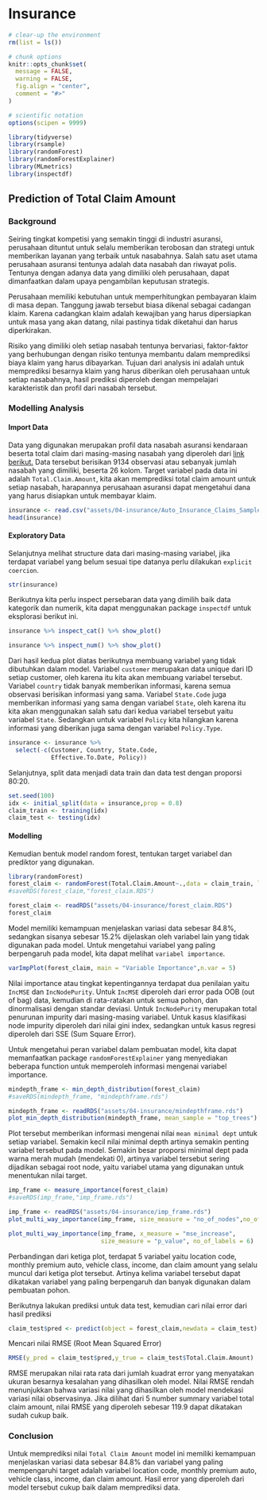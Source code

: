 # Insurance

```r
# clear-up the environment
rm(list = ls())

# chunk options
knitr::opts_chunk$set(
  message = FALSE,
  warning = FALSE,
  fig.align = "center",
  comment = "#>"
)

# scientific notation
options(scipen = 9999)
```

```r
library(tidyverse)
library(rsample)
library(randomForest)
library(randomForestExplainer)
library(MLmetrics)
library(inspectdf)
```

## Prediction of Total Claim Amount

### Background

Seiring tingkat kompetisi yang semakin tinggi di industri asuransi, perusahaan dituntut untuk selalu memberikan terobosan dan strategi untuk memberikan layanan yang terbaik untuk nasabahnya. Salah satu aset utama perusahaan asuransi tentunya adalah data nasabah dan riwayat polis. Tentunya dengan adanya data yang dimiliki oleh perusahaan, dapat dimanfaatkan dalam upaya pengambilan keputusan strategis.

Perusahaan memiliki kebutuhan untuk memperhitungkan pembayaran klaim di masa depan. Tanggung jawab tersebut biasa dikenal sebagai cadangan klaim. Karena cadangkan klaim adalah kewajiban yang harus dipersiapkan untuk masa yang akan datang, nilai pastinya tidak diketahui dan harus diperkirakan.

Risiko yang dimiliki oleh setiap nasabah tentunya bervariasi, faktor-faktor yang berhubungan dengan risiko tentunya membantu dalam memprediksi biaya klaim yang harus dibayarkan. Tujuan dari analysis ini adalah untuk memprediksi besarnya klaim yang harus diberikan oleh perusahaan untuk setiap nasabahnya, hasil prediksi diperoleh dengan mempelajari karakteristik dan profil dari nasabah tersebut.

### Modelling Analysis

#### Import Data

Data yang digunakan merupakan profil data nasabah asuransi kendaraan beserta total claim dari masing-masing nasabah yang diperoleh dari [link berikut.](https://github.com/ccpintoiu/Prediction-of-Claim-Amount-in-Vehicle-Insurance) Data tersebut berisikan 9134 observasi atau sebanyak jumlah nasabah yang dimiliki, beserta 26 kolom. Target variabel pada data ini adalah `Total.Claim.Amount`, kita akan memprediksi total claim amount untuk setiap nasabah, harapannya perusahaan asuransi dapat mengetahui dana yang harus disiapkan untuk membayar klaim.

```r
insurance <- read.csv("assets/04-insurance/Auto_Insurance_Claims_Sample.csv")  
head(insurance)
```

#### Exploratory Data

Selanjutnya melihat structure data dari masing-masing variabel, jika terdapat variabel yang belum sesuai tipe datanya perlu dilakukan `explicit coercion`.

```r
str(insurance)
```

Berikutnya kita perlu inspect persebaran data yang dimilih baik data kategorik dan numerik, kita dapat menggunakan package `inspectdf` untuk eksplorasi berikut ini.
```r
insurance %>% inspect_cat() %>% show_plot()
```

```r
insurance %>% inspect_num() %>% show_plot()
```

Dari hasil kedua plot diatas berikutnya membuang variabel yang tidak dibutuhkan dalam model. Variabel `customer` merupakan data unique dari ID setiap customer, oleh karena itu kita akan membuang variabel tersebut. Variabel `country` tidak banyak memberikan informasi, karena semua observasi berisikan informasi yang sama. Variabel `State.Code` juga memberikan informasi yang sama dengan variabel `State`, oleh karena itu kita akan menggunakan salah satu dari kedua variabel tersebut yaitu variabel `State`. Sedangkan untuk variabel `Policy` kita hilangkan karena informasi yang diberikan juga sama dengan variabel `Policy.Type`.

```r
insurance <- insurance %>% 
  select(-c(Customer, Country, State.Code,
            Effective.To.Date, Policy))
```


Selanjutnya, split data menjadi data train dan data test dengan proporsi 80:20.

```r
set.seed(100)
idx <- initial_split(data = insurance,prop = 0.8)
claim_train <- training(idx)
claim_test <- testing(idx)
```

#### Modelling

Kemudian bentuk model random forest, tentukan target variabel dan prediktor yang digunakan.
```r
library(randomForest)
forest_claim <- randomForest(Total.Claim.Amount~.,data = claim_train, localImp = TRUE)
#saveRDS(forest_claim,"forest_claim.RDS")
```

```r
forest_claim <- readRDS("assets/04-insurance/forest_claim.RDS")
forest_claim
```

Model memiliki kemampuan menjelaskan variasi data sebesar 84.8%, sedangkan sisanya sebesar 15.2% dijelaskan oleh variabel lain yang tidak digunakan pada model. Untuk mengetahui variabel yang paling berpengaruh pada model, kita dapat melihat `variabel importance`. 
```r
varImpPlot(forest_claim, main = "Variable Importance",n.var = 5)
```

Nilai importance atau tingkat kepentingannya terdapat dua penilaian yaitu `IncMSE` dan `IncNodePurity`. Untuk `IncMSE` diperoleh dari error pada OOB (out of bag) data, kemudian di rata-ratakan untuk semua pohon, dan dinormalisasi dengan standar deviasi. Untuk `IncNodePurity` merupakan total penurunan impurity dari masing-masing variabel. Untuk kasus klasifikasi node impurity diperoleh dari nilai gini index, sedangkan untuk kasus regresi diperoleh dari SSE (Sum Square Error).

Untuk mengetahui peran variabel dalam pembuatan model, kita dapat memanfaatkan package `randomForestExplainer` yang menyediakan beberapa function untuk memperoleh informasi mengenai variabel importance.
```r
mindepth_frame <- min_depth_distribution(forest_claim)
#saveRDS(mindepth_frame, "mindepthframe.rds")
```

```r
mindepth_frame <- readRDS("assets/04-insurance/mindepthframe.rds")
plot_min_depth_distribution(mindepth_frame, mean_sample = "top_trees")
```

Plot tersebut memberikan informasi mengenai nilai `mean minimal dept` untuk setiap variabel. Semakin kecil nilai minimal depth artinya semakin penting variabel tersebut pada model. Semakin besar proporsi minimal dept pada warna merah mudah (mendekati 0), artinya variabel tersebut sering dijadikan sebagai root node, yaitu variabel utama yang digunakan untuk menentukan nilai target.

```r
imp_frame <- measure_importance(forest_claim)
#saveRDS(imp_frame,"imp_frame.rds")
```

```r
imp_frame <- readRDS("assets/04-insurance/imp_frame.rds")
plot_multi_way_importance(imp_frame, size_measure = "no_of_nodes",no_of_labels = 6)
```

```r
plot_multi_way_importance(imp_frame, x_measure = "mse_increase",
                          size_measure = "p_value", no_of_labels = 6)
```

Perbandingan dari ketiga plot, terdapat 5 variabel yaitu location code, monthly premium auto, vehicle class, income, dan claim amount yang selalu muncul dari ketiga plot tersebut. Artinya kelima variabel tersebut dapat dikatakan variabel yang paling berpengaruh dan banyak digunakan dalam pembuatan pohon.

Berikutnya lakukan prediksi untuk data test, kemudian cari nilai error dari hasil prediksi
```r
claim_test$pred <- predict(object = forest_claim,newdata = claim_test)
```

Mencari nilai RMSE (Root Mean Squared Error)
```r
RMSE(y_pred = claim_test$pred,y_true = claim_test$Total.Claim.Amount)
```

RMSE merupakan nilai rata rata dari jumlah kuadrat error yang menyatakan ukuran besarnya kesalahan yang dihasilkan oleh model. Nilai RMSE rendah menunjukkan bahwa variasi nilai yang dihasilkan oleh model mendekasi variasi nilai observasinya. Jika dilihat dari 5 number summary variabel total claim amount, nilai RMSE yang diperoleh sebesar 119.9 dapat dikatakan sudah cukup baik.

### Conclusion

Untuk memprediksi nilai `Total Claim Amount` model ini memiliki kemampuan menjelaskan variasi data sebesar 84.8% dan variabel yang paling mempengaruhi target adalah variabel location code, monthly premium auto, vehicle class, income, dan claim amount. Hasil error yang diperoleh dari model tersebut cukup baik dalam memprediksi data.